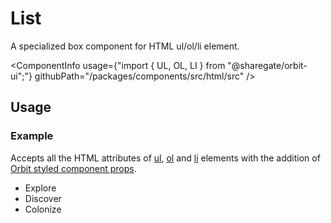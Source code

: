 
<Meta
    title="Html elements/List"
    id="html-list"
/>

# List

<Tagline>A specialized <Link href="?path=/docs/box--default-story">box</Link> component for HTML ul/ol/li element.</Tagline>

<ComponentInfo
    usage={"import { UL, OL, LI } from \"@sharegate/orbit-ui\";"}
    githubPath="/packages/components/src/html/src"
/>

## Usage

### Example

Accepts all the HTML attributes of [ul](https://developer.mozilla.org/en-US/docs/Web/HTML/Element/ul), [ol](https://developer.mozilla.org/en-US/docs/Web/HTML/Element/ol) and [li](https://developer.mozilla.org/en-US/docs/Web/HTML/Element/li) elements with the addition of [Orbit styled component props](?path=/docs/styling--page).

<Preview>
    <Story name="example">
        <UL color="cloud-8">
            <LI>Explore</LI>
            <LI>Discover</LI>
            <LI color="primary-10">Colonize</LI>
        </UL>
    </Story>
</Preview>
